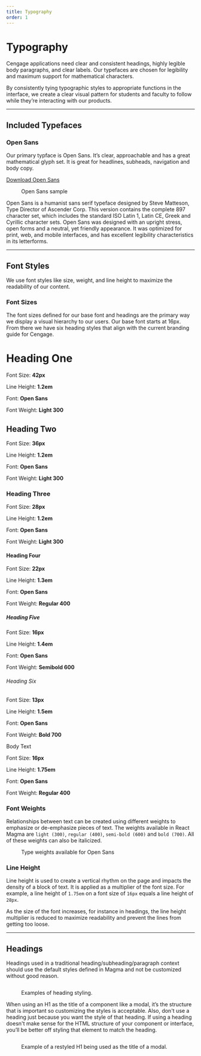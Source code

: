 ```yaml
---
title: Typography
order: 1
---
```



# Typography

Cengage applications need clear and consistent headings, highly legible body paragraphs, and clear labels. Our typefaces are chosen for legibility and maximum support for mathematical characters.

By consistently tying typographic styles to appropriate functions in the interface, we create a clear visual pattern for students and faculty to follow while they’re interacting with our products.

<span class="horizontal-spacer"></span>
<hr class="article-divider" />

## Included Typefaces

### Open Sans

Our primary typface is Open Sans. It’s clear, approachable and has a great mathematical glyph set. It is great for headlines, subheads, navigation and body copy.

<a href="https://fonts.google.com/specimen/Open+Sans" target="_blank">
  Download Open Sans
</a>
<div class="two-col">
  <div class="row">
    <div class="col col-1">
      <figure>
        <img src="../../images/typography/open-sans-characters.png" alt="" />
        <figcaption>Open Sans sample</figcaption>
      </figure>
    </div>
    <div class="col col-2">
      Open Sans is a humanist sans serif typeface designed by Steve Matteson,
      Type Director of Ascender Corp. This version contains the complete 897
      character set, which includes the standard ISO Latin 1, Latin CE, Greek
      and Cyrillic character sets. Open Sans was designed with an upright
      stress, open forms and a neutral, yet friendly appearance. It was
      optimized for print, web, and mobile interfaces, and has excellent
      legibility characteristics in its letterforms.
    </div>
  </div>
</div>
<hr class="article-divider" />

## Font Styles

We use font styles like size, weight, and line height to maximize the readability of our content.

### Font Sizes

The font sizes defined for our base font and headings are the primary way we display a visual hierarchy to our users. Our base font starts at 16px. From there we have six heading styles that align with the current branding guide for Cengage.

<div class="type-details-table">
  <div class="type-example">
    <h1>Heading One</h1>
    <div class="type-specs">
      <p>
        Font Size: <strong>42px</strong>
      </p>
      <p>
        Line Height: <strong>1.2em</strong>
      </p>
      <p>
        Font: <strong>Open Sans</strong>
      </p>
      <p>
        Font Weight: <strong>Light 300</strong>
      </p>
    </div>
  </div>
  <div class="type-example">
    <h2>Heading Two</h2>
    <div class="type-specs">
      <p>
        Font Size: <strong>36px</strong>
      </p>
      <p>
        Line Height: <strong>1.2em</strong>
      </p>
      <p>
        Font: <strong>Open Sans</strong>
      </p>
      <p>
        Font Weight: <strong>Light 300</strong>
      </p>
    </div>
  </div>
  <div class="type-example">
    <h3>Heading Three</h3>
    <div class="type-specs">
      <p>
        Font Size: <strong>28px</strong>
      </p>
      <p>
        Line Height: <strong>1.2em</strong>
      </p>
      <p>
        Font: <strong>Open Sans</strong>
      </p>
      <p>
        Font Weight: <strong>Light 300</strong>
      </p>
    </div>
  </div>
  <div class="type-example">
    <h4>Heading Four</h4>
    <div class="type-specs">
      <p>
        Font Size: <strong>22px</strong>
      </p>
      <p>
        Line Height: <strong>1.3em</strong>
      </p>
      <p>
        Font: <strong>Open Sans</strong>
      </p>
      <p>
        Font Weight: <strong>Regular 400</strong>
      </p>
    </div>
  </div>
  <div class="type-example">
    <h5>Heading Five</h5>
    <div class="type-specs">
      <p>
        Font Size: <strong>16px</strong>
      </p>
      <p>
        Line Height: <strong>1.4em</strong>
      </p>
      <p>
        Font: <strong>Open Sans</strong>
      </p>
      <p>
        Font Weight: <strong>Semibold 600</strong>
      </p>
    </div>
  </div>
  <div class="type-example">
    <h6>Heading Six</h6>
    <div class="type-specs">
      <p>
        Font Size: <strong>13px</strong>
      </p>
      <p>
        Line Height: <strong>1.5em</strong>
      </p>
      <p>
        Font: <strong>Open Sans</strong>
      </p>
      <p>
        Font Weight: <strong>Bold 700</strong>
      </p>
    </div>
  </div>
  <div class="type-example">
    Body Text
    <div class="type-specs">
      <p>
        Font Size: <strong>16px</strong>
      </p>
      <p>
        Line Height: <strong>1.75em</strong>
      </p>
      <p>
        Font: <strong>Open Sans</strong>
      </p>
      <p>
        Font Weight: <strong>Regular 400</strong>
      </p>
    </div>
  </div>
</div>

### Font Weights

Relationships between text can be created using different weights to emphasize or de-emphasize pieces of text. The weights available in React Magma are `light (300)`, `regular (400)`, `semi-bold (600)` and `bold (700)`. All of these weights can also be italicized.

<div class="two-col">
  <div class="row">
    <div class="col col-1">
      <figure>
        <img src="../../images/typography/open-sans-weights.png" alt="" />
        <figcaption>Type weights available for Open Sans</figcaption>
      </figure>
    </div>
    <div class="col col-2"></div>
  </div>
</div>

### Line Height

Line height is used to create a vertical rhythm on the page and impacts the density of a block of text. It is applied as a multiplier of the font size. For example, a line height of `1.75em` on a font size of `16px` equals a line height of `28px`.

As the size of the font increases, for instance in headings, the line height multiplier is reduced to maximize readability and prevent the lines from getting too loose.

<span class="horizontal-spacer"></span>
<hr class="article-divider" />

## Headings

Headings used in a traditional heading/subheading/paragraph context should use the default styles defined in Magma and not be customized without good reason.

<figure>
  <img src="../../images/headings/Headings_example.png" alt="" />
  <figcaption>
    <p>Examples of heading styling.</p>
  </figcaption>
</figure>
<span class="horizontal-spacer"></span>

When using an H1 as the title of a component like a modal, it’s the structure that is important so customizing the styles is acceptable. Also, don't use a heading just because you want the style of that heading. If using a heading doesn't make sense for the HTML structure of your component or interface, you’ll be better off styling that element to match the heading.

<figure>
  <img src="../../images/headings/Restyled_H1.png" alt="" />
  <figcaption>
    <p>Example of a restyled H1 being used as the title of a modal.</p>
  </figcaption>
</figure>
<span class="horizontal-spacer"></span>
